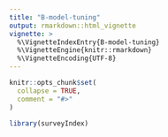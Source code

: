 ```yaml
---
title: "B-model-tuning"
output: rmarkdown::html_vignette
vignette: >
  %\VignetteIndexEntry{B-model-tuning}
  %\VignetteEngine{knitr::rmarkdown}
  %\VignetteEncoding{UTF-8}
---
```


```r
knitr::opts_chunk$set(
  collapse = TRUE,
  comment = "#>"
)
```

```r
library(surveyIndex)
```
